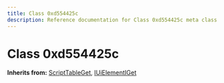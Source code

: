 ```yaml
---
title: Class 0xd554425c
description: Reference documentation for Class 0xd554425c meta class
---
```



# Class 0xd554425c

**Inherits from:** [ScriptTableGet](/classes/scripttableget), [IUiElementIGet](/classes/iuielementiget)

<ClassDetails file="/db/classes/0xd554425c.379c552fcfe5.json" />

